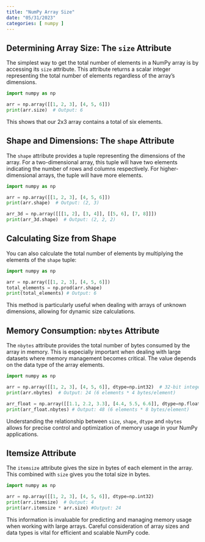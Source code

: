 ```yaml
---
title: "NumPy Array Size"
date: "05/31/2023"
categories: [ numpy ]
---
```


## Determining Array Size:  The `size` Attribute

The simplest way to get the total number of elements in a NumPy array is by accessing its `size` attribute.  This attribute returns a scalar integer representing the total number of elements regardless of the array's dimensions.

```python
import numpy as np

arr = np.array([[1, 2, 3], [4, 5, 6]])
print(arr.size)  # Output: 6
```

This shows that our 2x3 array contains a total of six elements.


## Shape and Dimensions: The `shape` Attribute

The `shape` attribute provides a tuple representing the dimensions of the array.  For a two-dimensional array, this tuple will have two elements indicating the number of rows and columns respectively.  For higher-dimensional arrays, the tuple will have more elements.


```python
import numpy as np

arr = np.array([[1, 2, 3], [4, 5, 6]])
print(arr.shape)  # Output: (2, 3)

arr_3d = np.array([[[1, 2], [3, 4]], [[5, 6], [7, 8]]])
print(arr_3d.shape)  # Output: (2, 2, 2)
```


## Calculating Size from Shape

You can also calculate the total number of elements by multiplying the elements of the `shape` tuple:

```python
import numpy as np

arr = np.array([[1, 2, 3], [4, 5, 6]])
total_elements = np.prod(arr.shape)
print(total_elements) # Output: 6
```

This method is particularly useful when dealing with arrays of unknown dimensions, allowing for dynamic size calculations.


## Memory Consumption: `nbytes` Attribute

The `nbytes` attribute provides the total number of bytes consumed by the array in memory. This is especially important when dealing with large datasets where memory management becomes critical.  The value depends on the data type of the array elements.

```python
import numpy as np

arr = np.array([[1, 2, 3], [4, 5, 6]], dtype=np.int32)  # 32-bit integers
print(arr.nbytes)  # Output: 24 (6 elements * 4 bytes/element)

arr_float = np.array([[1.1, 2.2, 3.3], [4.4, 5.5, 6.6]], dtype=np.float64) # 64-bit floats
print(arr_float.nbytes) # Output: 48 (6 elements * 8 bytes/element)

```

Understanding the relationship between `size`, `shape`, `dtype` and `nbytes` allows for precise control and optimization of memory usage in your NumPy applications.


##  Itemsize Attribute

The `itemsize` attribute gives the size in bytes of each element in the array. This combined with `size` gives you the total size in bytes.


```python
import numpy as np

arr = np.array([[1, 2, 3], [4, 5, 6]], dtype=np.int32)
print(arr.itemsize)  # Output: 4
print(arr.itemsize * arr.size) #Output: 24
```


This information is invaluable for predicting and managing memory usage when working with large arrays.  Careful consideration of array sizes and data types is vital for efficient and scalable NumPy code.

